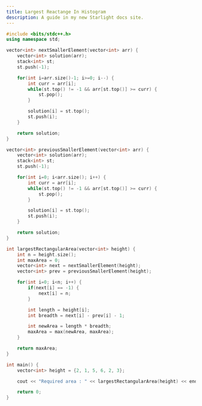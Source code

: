 ```yaml
---
title: Largest Reactange In Histogram 
description: A guide in my new Starlight docs site.
---
```


```c++
#include <bits/stdc++.h>
using namespace std;

vector<int> nextSmallerElement(vector<int> arr) {
    vector<int> solution(arr);
    stack<int> st;
    st.push(-1);

    for(int i=arr.size()-1; i>=0; i--) {
        int curr = arr[i];
        while(st.top() != -1 && arr[st.top()] >= curr) {
            st.pop();
        }

        solution[i] = st.top();
        st.push(i);
    }

    return solution;
}

vector<int> previousSmallerElement(vector<int> arr) {
    vector<int> solution(arr);
    stack<int> st;
    st.push(-1);

    for(int i=0; i<arr.size(); i++) {
        int curr = arr[i];
        while(st.top() != -1 && arr[st.top()] >= curr) {
            st.pop();
        }

        solution[i] = st.top();
        st.push(i);
    }

    return solution;
}

int largestRectangularArea(vector<int> height) {
    int n = height.size();
    int maxArea = 0;
    vector<int> next = nextSmallerElement(height);
    vector<int> prev = previousSmallerElement(height);

    for(int i=0; i<n; i++) {
        if(next[i] == -1) {
            next[i] = n;
        }

        int length = height[i];
        int breadth = next[i] - prev[i] - 1; 

        int newArea = length * breadth;
        maxArea = max(newArea, maxArea);
    }

    return maxArea;
}

int main() {
    vector<int> height = {2, 1, 5, 6, 2, 3};

    cout << "Required area : " << largestRectangularArea(height) << endl;

    return 0;
}
```